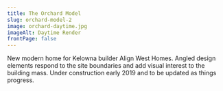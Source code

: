 ```yaml
---
title: The Orchard Model
slug: orchard-model-2
image: orchard-daytime.jpg
imageAlt: Daytime Render
frontPage: false
---
```


New modern home for Kelowna builder Align West Homes. Angled design elements respond to the site boundaries and add visual interest to the building mass. Under construction early 2019 and to be updated as things progress.
